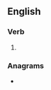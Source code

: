 ==English==

===Verb===
{{head|en|verb form}}

# {{en-past of|spatter}}

===Anagrams===
* {{anagrams|en|a=adeeprstt|departest|pretasted}}